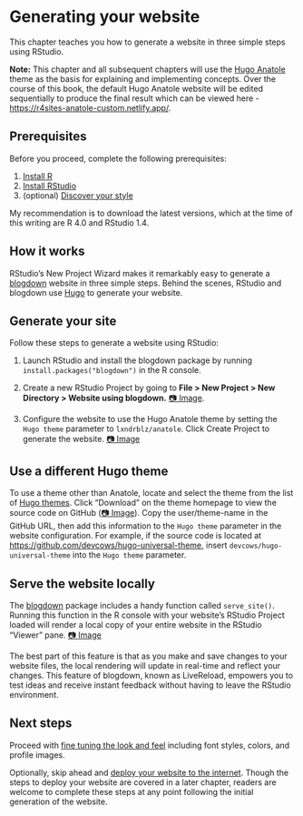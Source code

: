 # Generating your website {#generate}

This chapter teaches you how to generate a website in three simple steps using RStudio. 

:::design
**Note:** This chapter and all subsequent chapters will use the [Hugo Anatole](https://themes.gohugo.io/theme/anatole/){target="blank"} theme as the basis for explaining and implementing concepts. Over the course of this book, the default Hugo Anatole website will be edited sequentially to produce the final result which can be viewed here -[https://r4sites-anatole-custom.netlify.app/](https://r4sites-anatole-custom.netlify.app/){target="blank"}.
:::

## Prerequisites

Before you proceed, complete the following prerequisites:

1. [Install R](https://cran.rstudio.com/){target="blank"}
2. [Install RStudio](https://www.rstudio.com/products/rstudio/download/#download){target="blank"}
3. (optional) [Discover your style](#choose-theme){target="blank"}

My recommendation is to download the latest versions, which at the time of this writing are R 4.0 and RStudio 1.4.

## How it works

RStudio's New Project Wizard makes it remarkably easy to generate a [blogdown](https://bookdown.org/yihui/blogdown/){target="blank"} website in three simple steps. Behind the scenes, RStudio and blogdown use [Hugo](https://gohugo.io/){target="blank"} to generate your website.

## Generate your site{#generate-site}

Follow these steps to generate a website using RStudio:

1. Launch RStudio and install the blogdown package by running `install.packages("blogdown")` in the R console.

2. Create a new RStudio Project by going to **File > New Project > New Directory > Website using blogdown.** [📷 Image](https://i.imgur.com/eDg7V2k.png){target="_blank"}.

3. Configure the website to use the Hugo Anatole theme by setting the `Hugo theme` parameter to `lxndrblz/anatole`. Click Create Project to generate the website. [📷 Image](https://i.imgur.com/0DxkDHe.png){target="blank"}

## Use a different Hugo theme

To use a theme other than Anatole, locate and select the theme from the list of [Hugo themes](https://themes.gohugo.io/){target="blank"}. Click "Download" on the theme homepage to view the source code on GitHub ([📷 Image](https://i.imgur.com/ld35gNP.png){target="blank"}). Copy the user/theme-name in the GitHub URL, then add this information to the `Hugo theme` parameter in the website configuration. For example, if the source code is located at [https://github.com/devcows/hugo-universal-theme](https://github.com/devcows/hugo-universal-theme){target="blank"}, insert `devcows/hugo-universal-theme` into the `Hugo theme` parameter.

## Serve the website locally {#serve-site}

The [blogdown](https://bookdown.org/yihui/blogdown/){target="blank"} package includes a handy function called `serve_site()`. Running this function in the R console with your website's RStudio Project loaded will render a local copy of your entire website in the RStudio "Viewer" pane. [📷 Image](https://i.imgur.com/oxZgeqM.png){target="blank"}

The best part of this feature is that as you make and save changes to your website files, the local rendering will update in real-time and reflect your changes. This feature of blogdown, known as LiveReload, empowers you to test ideas and receive instant feedback without having to leave the RStudio environment.

## Next steps

Proceed with [fine tuning the look and feel](#fine-tune){target="blank"} including font styles, colors, and profile images.

Optionally, skip ahead and [deploy your website to the internet](#deploy){target="blank"}. Though the steps to deploy your website are covered in a later chapter, readers are welcome to complete these steps at any point following the initial generation of the website.


